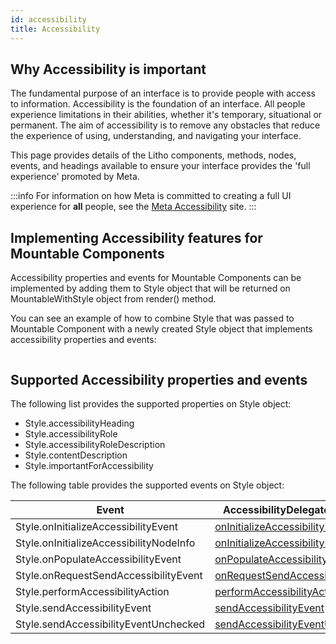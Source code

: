 ```yaml
---
id: accessibility
title: Accessibility
---
```


## Why Accessibility is important

The fundamental purpose of an interface is to provide people with access to information. Accessibility is the foundation of an interface. All people experience limitations in their abilities, whether it's temporary, situational or permanent. The aim of accessibility is to remove any obstacles that reduce the experience of using, understanding, and navigating your interface.

This page provides details of the Litho components, methods, nodes, events, and headings available to ensure your interface provides the 'full experience' promoted by Meta.

:::info
For information on how Meta is committed to creating a full UI experience for **all** people, see the [Meta Accessibility](https://en-gb.facebook.com/accessibility/) site.
:::

## Implementing Accessibility features for Mountable Components

Accessibility properties and events for Mountable Components can be implemented by adding them to Style object that will be returned on MountableWithStyle object from render() method.

You can see an example of how to combine Style that was passed to Mountable Component with a newly created Style object that implements accessibility properties and events:

```kotlin file=sample/src/main/java/com/facebook/samples/litho/kotlin/mountables/SimpleImageViewWithAccessibility.kt start=start_simple_mountable_component_with_a11y_example end=end_simple_mountable_component_with_a11y_example
```

## Supported Accessibility properties and events

The following list provides the supported properties on Style object:

- Style.accessibilityHeading
- Style.accessibilityRole
- Style.accessibilityRoleDescription
- Style.contentDescription
- Style.importantForAccessibility

The following table provides the supported events on Style object:

| Event | AccessibilityDelegate method
| ----- | ----------------------------
| Style.onInitializeAccessibilityEvent | <a href="https://developer.android.com/reference/android/support/v4/view/AccessibilityDelegateCompat.html#onInitializeAccessibilityEvent(android.view.View, android.view.accessibility.AccessibilityEvent)">onInitializeAccessibilityEvent</a>
| Style.onInitializeAccessibilityNodeInfo | <a href="https://developer.android.com/reference/android/support/v4/view/AccessibilityDelegateCompat.html#onInitializeAccessibilityNodeInfo(android.view.View, android.support.v4.view.accessibility.AccessibilityNodeInfoCompat)">onInitializeAccessibilityNodeInfo</a>
| Style.onPopulateAccessibilityEvent | <a href="https://developer.android.com/reference/android/support/v4/view/AccessibilityDelegateCompat.html#onPopulateAccessibilityEvent(android.view.View, android.view.accessibility.AccessibilityEvent)">onPopulateAccessibilityEvent</a>
| Style.onRequestSendAccessibilityEvent | <a href="https://developer.android.com/reference/android/support/v4/view/AccessibilityDelegateCompat.html#onRequestSendAccessibilityEvent(android.view.ViewGroup, android.view.View, android.view.accessibility.AccessibilityEvent)">onRequestSendAccessibilityEvent</a>
| Style.performAccessibilityAction | <a href="https://developer.android.com/reference/android/support/v4/view/AccessibilityDelegateCompat.html#performAccessibilityAction(android.view.View, int, android.os.Bundle)">performAccessibilityAction</a>
| Style.sendAccessibilityEvent | <a href="https://developer.android.com/reference/android/support/v4/view/AccessibilityDelegateCompat.html#sendAccessibilityEvent(android.view.View, int)">sendAccessibilityEvent</a>
| Style.sendAccessibilityEventUnchecked |  <a href="https://developer.android.com/reference/android/support/v4/view/AccessibilityDelegateCompat.html#sendAccessibilityEventUnchecked(android.view.View, android.view.accessibility.AccessibilityEvent)">sendAccessibilityEventUnchecked</a>
